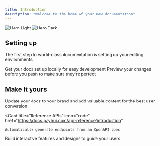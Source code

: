 ```yaml
---
title: Introduction
description: "Welcome to the home of your new documentation"
---
```


<img
  className="block dark:hidden"
  src="/images/hero-light.png"
  alt="Hero Light"
/>
<img
  className="hidden dark:block"
  src="/images/hero-dark.png"
  alt="Hero Dark"
/>

## Setting up

The first step to world-class documentation is setting up your editing environments.

<CardGroup cols={2}>
  <Card
    title="Registered Merchant"
    icon="gauge"
    href="https://global.payhui.com/app/signup"
  >
    Get your docs set up locally for easy development
  </Card>
  <Card
    title="Log in"
    icon="right-to-bracket"
    href="https://global.payhui.com"
  >
    Preview your changes before you push to make sure they're perfect
  </Card>
</CardGroup>

## Make it yours

Update your docs to your brand and add valuable content for the best user conversion.

<CardGroup cols={2}>

  <Card
    title="Reference APIs"
    icon="code"
    href="https://docs.payhui.com/api-reference/introduction"
  >
    Automatically generate endpoints from an OpenAPI spec
  </Card>
  <Card
    title="Card Issuing System"
    icon="credit-card"
    href="https://docs.payhui.com/api-reference/%E5%8D%A1%E7%AE%A1%E7%90%86/%E5%BC%80%E5%8D%A1"
  >
    Build interactive features and designs to guide your users
  </Card>
</CardGroup>
